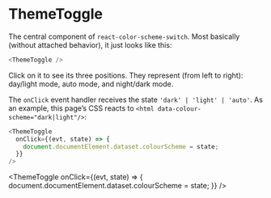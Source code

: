
# ThemeToggle

The central component of `react-color-scheme-switch`.
Most basically (without attached behavior),
it just looks like this:

```js
<ThemeToggle />
```

<ThemeToggle />

Click on it to see its three positions.
They represent (from left to right):
day/light mode, auto mode, and night/dark mode.

The `onClick` event handler receives the state `'dark' | 'light' | 'auto'`.
As an example, this page’s CSS reacts to `<html data-colour-scheme="dark|light"/>`:

```js
<ThemeToggle
  onClick={(evt, state) => {
    document.documentElement.dataset.colourScheme = state;
  }}
/>
```

<ThemeToggle
  onClick={(evt, state) => {
    document.documentElement.dataset.colourScheme = state;
  }}
/>
